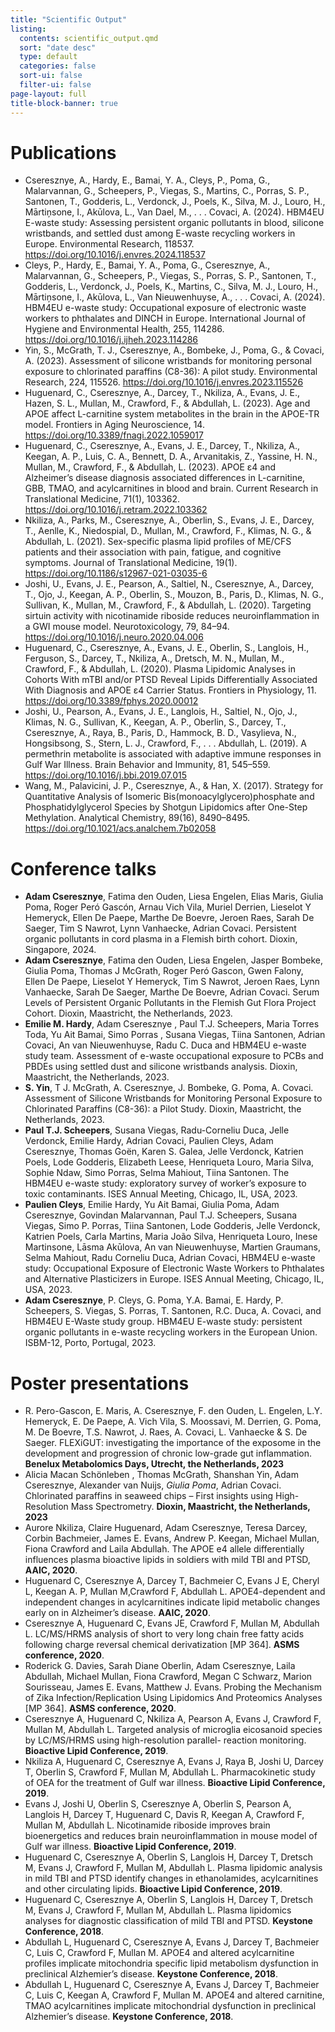 ```yaml
---
title: "Scientific Output"
listing:
  contents: scientific_output.qmd
  sort: "date desc"
  type: default
  categories: false
  sort-ui: false
  filter-ui: false
page-layout: full
title-block-banner: true
---
```


# Publications

* Cseresznye, A., Hardy, E., Bamai, Y. A., Cleys, P., Poma, G., Malarvannan, G., Scheepers, P., Viegas, S., Martins, C., Porras, S. P., Santonen, T., Godderis, L., Verdonck, J., Poels, K., Silva, M. J., Louro, H., Mārtiņsone, I., Akūlova, L., Van Dael, M., . . . Covaci, A. (2024). HBM4EU E-waste study: Assessing persistent organic pollutants in blood, silicone wristbands, and settled dust among E-waste recycling workers in Europe. Environmental Research, 118537. [https://doi.org/10.1016/j.envres.2024.118537](https://doi.org/10.1016/j.envres.2024.118537)
* Cleys, P., Hardy, E., Bamai, Y. A., Poma, G., Cseresznye, A., Malarvannan, G., Scheepers, P., Viegas, S., Porras, S. P., Santonen, T., Godderis, L., Verdonck, J., Poels, K., Martins, C., Silva, M. J., Louro, H., Mārtiņsone, I., Akūlova, L., Van Nieuwenhuyse, A., . . . Covaci, A. (2024). HBM4EU e-waste study: Occupational exposure of electronic waste workers to phthalates and DINCH in Europe. International Journal of Hygiene and Environmental Health, 255, 114286. [https://doi.org/10.1016/j.ijheh.2023.114286](https://doi.org/10.1016/j.ijheh.2023.114286)
* Yin, S., McGrath, T. J., Cseresznye, A., Bombeke, J., Poma, G., & Covaci, A. (2023). Assessment of silicone wristbands for monitoring personal exposure to chlorinated paraffins (C8-36): A pilot study. Environmental Research, 224, 115526. [https://doi.org/10.1016/j.envres.2023.115526](https://doi.org/10.1016/j.envres.2023.115526)
* Huguenard, C., Cseresznye, A., Darcey, T., Nkiliza, A., Evans, J. E., Hazen, S. L., Mullan, M., Crawford, F., & Abdullah, L. (2023). Age and APOE affect L-carnitine system metabolites in the brain in the APOE-TR model. Frontiers in Aging Neuroscience, 14. [https://doi.org/10.3389/fnagi.2022.1059017](https://doi.org/10.3389/fnagi.2022.1059017)
* Huguenard, C., Cseresznye, A., Evans, J. E., Darcey, T., Nkiliza, A., Keegan, A. P., Luis, C. A., Bennett, D. A., Arvanitakis, Z., Yassine, H. N., Mullan, M., Crawford, F., & Abdullah, L. (2023). APOE ε4 and Alzheimer’s disease diagnosis associated differences in L-carnitine, GBB, TMAO, and acylcarnitines in blood and brain. Current Research in Translational Medicine, 71(1), 103362. [https://doi.org/10.1016/j.retram.2022.103362](https://doi.org/10.1016/j.retram.2022.103362)
* Nkiliza, A., Parks, M., Cseresznye, A., Oberlin, S., Evans, J. E., Darcey, T., Aenlle, K., Niedospial, D., Mullan, M., Crawford, F., Klimas, N. G., & Abdullah, L. (2021). Sex-specific plasma lipid profiles of ME/CFS patients and their association with pain, fatigue, and cognitive symptoms. Journal of Translational Medicine, 19(1). [https://doi.org/10.1186/s12967-021-03035-6](https://doi.org/10.1186/s12967-021-03035-6)
* Joshi, U., Evans, J. E., Pearson, A., Saltiel, N., Cseresznye, A., Darcey, T., Ojo, J., Keegan, A. P., Oberlin, S., Mouzon, B., Paris, D., Klimas, N. G., Sullivan, K., Mullan, M., Crawford, F., & Abdullah, L. (2020). Targeting sirtuin activity with nicotinamide riboside reduces neuroinflammation in a GWI mouse model. Neurotoxicology, 79, 84–94. [https://doi.org/10.1016/j.neuro.2020.04.006](https://doi.org/10.1016/j.neuro.2020.04.006)
* Huguenard, C., Cseresznye, A., Evans, J. E., Oberlin, S., Langlois, H., Ferguson, S., Darcey, T., Nkiliza, A., Dretsch, M. N., Mullan, M., Crawford, F., & Abdullah, L. (2020). Plasma Lipidomic Analyses in Cohorts With mTBI and/or PTSD Reveal Lipids Differentially Associated With Diagnosis and APOE ε4 Carrier Status. Frontiers in Physiology, 11. [https://doi.org/10.3389/fphys.2020.00012](https://doi.org/10.3389/fphys.2020.00012)
* Joshi, U., Pearson, A., Evans, J. E., Langlois, H., Saltiel, N., Ojo, J., Klimas, N. G., Sullivan, K., Keegan, A. P., Oberlin, S., Darcey, T., Cseresznye, A., Raya, B., Paris, D., Hammock, B. D., Vasylieva, N., Hongsibsong, S., Stern, L. J., Crawford, F., . . . Abdullah, L. (2019). A permethrin metabolite is associated with adaptive immune responses in Gulf War Illness. Brain Behavior and Immunity, 81, 545–559. [https://doi.org/10.1016/j.bbi.2019.07.015](https://doi.org/10.1016/j.bbi.2019.07.015)
* Wang, M., Palavicini, J. P., Cseresznye, A., & Han, X. (2017). Strategy for Quantitative Analysis of Isomeric Bis(monoacylglycero)phosphate and Phosphatidylglycerol Species by Shotgun Lipidomics after One-Step Methylation. Analytical Chemistry, 89(16), 8490–8495. [https://doi.org/10.1021/acs.analchem.7b02058](https://doi.org/10.1021/acs.analchem.7b02058)


# Conference talks

* **Adam Cseresznye**, Fatima den Ouden, Liesa Engelen, Elias Maris, Giulia Poma, Roger Peró Gascón, Arnau Vich Vila, Muriel Derrien, Lieselot Y Hemeryck, Ellen De Paepe, Marthe De Boevre, Jeroen Raes, Sarah De Saeger, Tim S Nawrot, Lynn Vanhaecke, Adrian Covaci. Persistent organic pollutants in cord plasma in a Flemish birth cohort. Dioxin, Singapore, 2024.  
* **Adam Cseresznye**, Fatima den Ouden, Liesa Engelen, Jasper Bombeke, Giulia Poma, Thomas J McGrath, Roger Peró Gascon, Gwen Falony, Ellen De Paepe, Lieselot Y Hemeryck, Tim S Nawrot, Jeroen Raes, Lynn Vanhaecke, Sarah De Saeger, Marthe De Boevre, Adrian Covaci. Serum Levels of Persistent Organic Pollutants in the Flemish Gut Flora Project Cohort. Dioxin, Maastricht, the Netherlands, 2023.  
* **Emilie M. Hardy**, Adam Cseresznye , Paul T.J. Scheepers, Maria Torres Toda, Yu Ait Bamai, Simo Porras , Susana Viegas, Tiina Santonen, Adrian Covaci, An van Nieuwenhuyse, Radu C. Duca and HBM4EU e-waste study team. Assessment of e-waste occupational exposure to PCBs and PBDEs using settled dust and silicone wristbands analysis. Dioxin, Maastricht, the Netherlands, 2023.  
* **S. Yin**, T J. McGrath, A. Cseresznye, J. Bombeke, G. Poma, A. Covaci. Assessment of Silicone Wristbands for Monitoring Personal Exposure to Chlorinated
Paraffins (C8-36): a Pilot Study. Dioxin, Maastricht, the Netherlands, 2023.  
* **Paul T.J. Scheepers**, Susana Viegas, Radu-Corneliu Duca, Jelle Verdonck, Emilie Hardy, Adrian Covaci, Paulien Cleys, Adam Cseresznye, Thomas Goën, Karen S. Galea, Jelle Verdonck, Katrien Poels, Lode Godderis, Elizabeth Leese, Henriqueta Louro, Maria Silva, Sophie Ndaw, Simo Porras, Selma Mahiout, Tiina Santonen. The HBM4EU e-waste study: exploratory survey of worker’s exposure to toxic contaminants. ISES Annual Meeting, Chicago, IL, USA, 2023.  
* **Paulien Cleys**, Emilie Hardy, Yu Ait Bamai, Giulia Poma, Adam Cseresznye, Govindan Malarvannan, Paul T.J. Scheepers, Susana Viegas, Simo P. Porras, Tiina Santonen, Lode Godderis, Jelle Verdonck, Katrien Poels, Carla Martins, Maria João Silva, Henriqueta Louro, Inese Martinsone, Lāsma Akūlova, An van Nieuwenhuyse, Martien Graumans, Selma Mahiout, Radu Corneliu Duca, Adrian Covaci, HBM4EU e-waste study: Occupational Exposure of Electronic Waste Workers to Phthalates and Alternative Plasticizers in Europe. ISES Annual Meeting, Chicago, IL, USA, 2023.  
* **Adam Cseresznye**, P. Cleys, G. Poma, Y.A. Bamai, E. Hardy, P. Scheepers, S. Viegas, S. Porras, T. Santonen, R.C. Duca, A. Covaci, and HBM4EU E-Waste study group. HBM4EU E-waste study: persistent organic pollutants in e-waste recycling workers in the European Union. ISBM-12, Porto, Portugal, 2023. 


# Poster presentations

* R. Pero-Gascon, E. Maris, A. Cseresznye, F. den Ouden, L. Engelen, L.Y. Hemeryck, E. De Paepe, A. Vich Vila, S. Moossavi, M. Derrien, G. Poma, M. De Boevre, T.S. Nawrot, J. Raes, A. Covaci, L. Vanhaecke & S. De Saeger. FLEXiGUT: investigating the importance of the exposome in the development and progression of chronic low-grade gut inflammation. **Benelux Metabolomics Days, Utrecht, the Netherlands, 2023**
* Alicia Macan Schönleben , Thomas McGrath, Shanshan Yin, Adam Cseresznye, Alexander van Nuijs, *Giulia Poma*, Adrian Covaci. Chlorinated paraffins in seaweed chips – First insights using High-Resolution Mass Spectrometry. **Dioxin, Maastricht, the Netherlands, 2023**     
* Aurore Nkiliza, Claire Huguenard, Adam Cseresznye, Teresa Darcey, Corbin Bachmeier, James E. Evans, Andrew P. Keegan, Michael Mullan, Fiona Crawford and Laila Abdullah. The APOE e4 allele differentially influences plasma bioactive lipids in soldiers with mild TBI and PTSD, **AAIC, 2020**. 
* Huguenard C, Cseresznye A, Darcey T, Bachmeier C, Evans J E, Cheryl L, Keegan A. P, Mullan M,Crawford F, Abdullah L. APOE4-dependent and independent changes in acylcarnitines indicate lipid metabolic changes early on in Alzheimer’s disease. **AAIC, 2020**. 
* Cseresznye A, Huguenard C, Evans JE, Crawford F, Mullan M, Abdullah L. LC/MS/HRMS analysis of short to very long chain free fatty acids following charge reversal chemical derivatization [MP 364]. **ASMS conference, 2020**. 
*  Roderick G. Davies, Sarah Diane Oberlin, Adam Cseresznye, Laila Abdullah, Michael Mullan, Fiona Crawford, Megan C Schwarz, Marion Sourisseau, James E. Evans, Matthew J. Evans. Probing the Mechanism of Zika Infection/Replication Using Lipidomics And Proteomics Analyses [MP 364]. **ASMS conference, 2020**.
*  Cseresznye A, Huguenard C, Nkiliza A, Pearson A, Evans J, Crawford F, Mullan M, Abdullah L. Targeted analysis of microglia eicosanoid species by LC/MS/HRMS using high-resolution parallel- reaction monitoring. **Bioactive Lipid Conference, 2019**.
*  Nkiliza A, Huguenard C, Cseresznye A, Evans J, Raya B, Joshi U, Darcey T, Oberlin S, Crawford F, Mullan M, Abdullah L. Pharmacokinetic study of OEA for the treatment of Gulf war illness. **Bioactive Lipid Conference, 2019**.
* Evans J, Joshi U, Oberlin S, Cseresznye A, Oberlin S, Pearson A, Langlois H, Darcey T, Huguenard C, Davis R, Keegan A, Crawford F, Mullan M, Abdullah L. Nicotinamide riboside improves brain bioenergetics and reduces brain neuroinflammation in mouse model of Gulf war illness. **Bioactive Lipid Conference, 2019**.
* Huguenard C, Cseresznye A, Oberlin S, Langlois H, Darcey T, Dretsch M, Evans J, Crawford F, Mullan M, Abdullah L. Plasma lipidomic analysis in mild TBI and PTSD identify changes in ethanolamides, acylcarnitines and other circulating lipids. **Bioactive Lipid Conference, 2019**. 
* Huguenard C, Cseresznye A, Oberlin S, Langlois H, Darcey T, Dretsch M, Evans J, Crawford F, Mullan M, Abdullah L. Plasma lipidomics analyses for diagnostic classification of mild TBI and PTSD. **Keystone Conference, 2018**. 
* Abdullah L, Huguenard C, Cseresznye A, Evans J, Darcey T, Bachmeier C, Luis C, Crawford F, Mullan M. APOE4 and altered acylcarnitine profiles implicate mitochondria specific lipid metabolism dysfunction in preclinical Alzhemier’s disease. **Keystone Conference, 2018**. 
* Abdullah L, Huguenard C, Cseresznye A, Evans J, Darcey T, Bachmeier C, Luis C, Keegan A, Crawford F, Mullan M. APOE4 and altered carnitine, TMAO acylcarnitines implicate mitochondrial dysfunction in preclinical Alzhemier’s disease. **Keystone Conference, 2018**.

